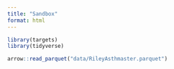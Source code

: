 ---
title: "Sandbox"
format: html
---

```{r}
library(targets)
library(tidyverse)
```

```{r}

arrow::read_parquet("data/RileyAsthmaster.parquet")
```

